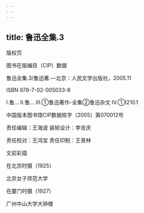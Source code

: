 ```yaml
---
---
---
```

title: 鲁迅全集.3
---




版权页


图书在版编目（CIP）数据

鲁迅全集.3/鲁迅著.—北京：人民文学出版社，2005.11

ISBN 978-7-02-005033-8

Ⅰ.鲁… Ⅱ.鲁… Ⅲ.①鲁迅著作-全集②鲁迅杂文 Ⅳ.①I210.1

中国版本图书馆CIP数据核字（2005）第070012号

责任编辑：王海波 装帧设计：李吉庆

责任校对：王鸿宝 责任印制：王景林





文前彩插




在北京时摄（1925）



北京女子师范大学



在厦门时摄（1927）



广州中山大学大钟楼